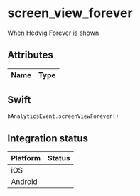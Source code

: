 
# screen_view_forever
When Hedvig Forever is shown

## Attributes

| Name      | Type |
| ----------- | ----------- |


## Swift

```swift
hAnalyticsEvent.screenViewForever()
```

## Integration status

| Platform      | Status |
| ----------- | ----------- |
| iOS      | <GithubStatus query="hAnalyticsEvent.screenViewForever in:file repo:HedvigInsurance/Ugglan" />       |
| Android      | <GithubStatus query="hAnalyticsEvent.Companion.screenViewForever in:file repo:HedvigInsurance/Android" />       |